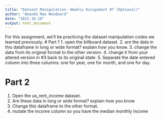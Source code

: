 ```yaml
---
title: "Dataset Manipulation- Weekly Assignment #7 (Optional)"
author: "Amanda Mae Woodward"
date: "2022-10-18"
output: html_document
---
```

For this assignment, we'll be practicing the dataset manipulation codes we learned previously. 
# Part 1
1. open the billboard dataset.
2. are the data in this dataframe in long or wide format? explain how you know. 
3. change the data from its original format to the other version. 
4. change it from your altered version in #3 back to its original state. 
5. Separate the date entered column into three columns: one for year, one for month, and one for day. 

# Part 2
1. Open the us_rent_income dataset.
2. Are these data in long or wide format? explain how you know
3. Change this dataframe to the other format.
4. mutate the income column so you have the median monthly income

